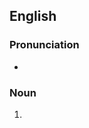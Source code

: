 ==English==
===Pronunciation===
* {{audio|EN-AU ck1 hybrid vigour.ogg|Audio (AU)|lang=en}}

===Noun===
{{en-noun|-}}

# {{alternative spelling of|hybrid vigor|from=UK|from2=AU|from3=Canada|lang=en}}